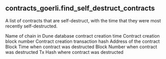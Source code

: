 ## contracts_goerli.find_self_destruct_contracts 
A list of contracts that are self-destruct, with the time that they were most recently self-destructed.

<ParamField path="blockchain">
Name of chain in Dune database
</ParamField>
<ParamField path="created_time">
contract creation time
</ParamField>
<ParamField path="created_block_number">
Contract creation block number
</ParamField>
<ParamField path="created_tx_hash">
Contract creation transaction hash
</ParamField>
<ParamField path="contract_address">
Address of the contract
</ParamField>
<ParamField path="destructed_time">
Block Time when contract was destructed
</ParamField>
<ParamField path="destructed_block_number">
Block Number when contract was destructed
</ParamField>
<ParamField path="destructed_tx_hash">
Tx Hash where contract was destructed
</ParamField>
